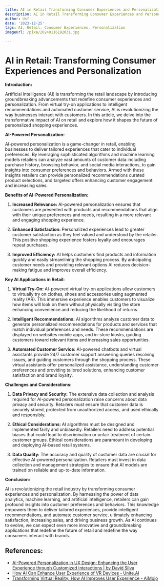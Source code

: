 ```yaml
---
title: AI in Retail Transforming Consumer Experiences and Personalization
description: AI in Retail Transforming Consumer Experiences and Personalization
author: Usf
date: '2023-12-25'
tags: AI, Retail, Consumer Experiences, Personalization
imageUrl: /pixa/20240116192031.jpg

---
```

# AI in Retail: Transforming Consumer Experiences and Personalization

**Introduction:**

Artificial Intelligence (AI) is  transforming the retail landscape by introducing groundbreaking advancements that redefine consumer experiences and personalization. From virtual try-on applications  to intelligent recommendations and automated customer service, AI is  revolutionizing the way businesses interact with customers. In this article, we delve into the transformative  impact of AI on retail  and  explore how it shapes the  future of personalized shopping experiences.

**AI-Powered  Personalization:**

AI-powered personalization is a game-changer in retail, enabling businesses to deliver tailored experiences that cater to individual preferences.  By leveraging sophisticated algorithms and machine learning models retailers can  analyze vast amounts of customer data including purchase history, browsing behavior, and social media interactions, to gain  insights into consumer preferences and behaviors. Armed  with these insights retailers can provide personalized  recommendations curated product selections, and targeted offers enhancing customer engagement and increasing sales.

**Benefits of AI-Powered Personalization:**

1. **Increased Relevance:** AI-powered personalization ensures that customers are presented with products and  recommendations that align with their unique preferences and  needs, resulting in a more relevant and engaging shopping experience.

2. **Enhanced Satisfaction:** Personalized experiences lead to greater customer satisfaction as they feel valued and understood by the retailer. This positive shopping experience fosters loyalty and encourages repeat purchases.

3. **Improved Efficiency:**  AI helps customers find products and information quickly and easily streamlining  the shopping process. By anticipating customer  needs and providing relevant options  AI reduces decision-making fatigue and  improves overall efficiency.

**Key AI Applications in Retail:**

1. **Virtual Try-On:** AI-powered virtual try-on applications allow customers to virtually try on clothes, shoes and accessories using augmented reality (AR). This immersive experience enables  customers to visualize how items will look on them without physically visiting the  store enhancing convenience and reducing the  likelihood of  returns.

2. **Intelligent Recommendations:** AI algorithms  analyze customer data to generate  personalized recommendations  for products and services  that match individual preferences  and needs. These recommendations are displayed on websites mobile apps, and in-store kiosks, guiding customers toward relevant items and increasing sales opportunities.

3. **Automated Customer Service:** AI-powered chatbots and virtual assistants provide 24/7  customer support answering queries resolving  issues, and guiding  customers through the shopping process. These virtual assistants offer personalized assistance, understanding customer preferences and providing tailored solutions, enhancing  customer satisfaction and brand loyalty.

**Challenges and  Considerations:**

1. **Data Privacy  and  Security:** The extensive data collection and analysis required for AI-powered  personalization raise concerns about data privacy and security. Retailers must  ensure that customer data is securely stored, protected from unauthorized access, and used ethically and responsibly.

2.  **Ethical Considerations:** AI  algorithms must be designed and implemented fairly and unbiasedly. Retailers need to address  potential biases that could lead to discrimination or unfair treatment of certain customer groups. Ethical considerations are paramount in developing and deploying AI-based retail systems.

3. **Data Quality:** The accuracy and quality of customer data are crucial for effective AI-powered  personalization. Retailers must invest in data collection and management strategies to ensure that AI  models are  trained on reliable  and up-to-date  information.

**Conclusion:**

AI is revolutionizing the  retail industry by transforming consumer experiences and personalization.  By harnessing the power of data analytics, machine learning, and artificial intelligence, retailers can gain profound insights into customer  preferences and behaviors. This knowledge empowers them to deliver tailored  experiences, provide  intelligent  recommendations,  and automate  customer service, ultimately enhancing satisfaction, increasing sales,  and driving business growth. As AI continues to  evolve, we can expect even more  innovative and groundbreaking applications that redefine the future of retail and redefine the way consumers interact with brands.

## References:
- [AI-Powered Personalization in UX Design: Enhancing the User Experience through Customized Interactions | by David Silva](https://uxplanet.org/ai-powered-personalization-in-ux-design-enhancing-the-user-experience-through-customized-5b8d78129262)
- [How AI Can Enhance User Experience of VR Devices - Unite.AI](https://www.unite.ai/how-ai-can-enhance-user-experience-of-vr-devices/)
- [Transforming Virtual Reality: How AI Improves User Experience - AiMojo](https://aimojo.pro/virtual-reality-ai-user-experience/)
